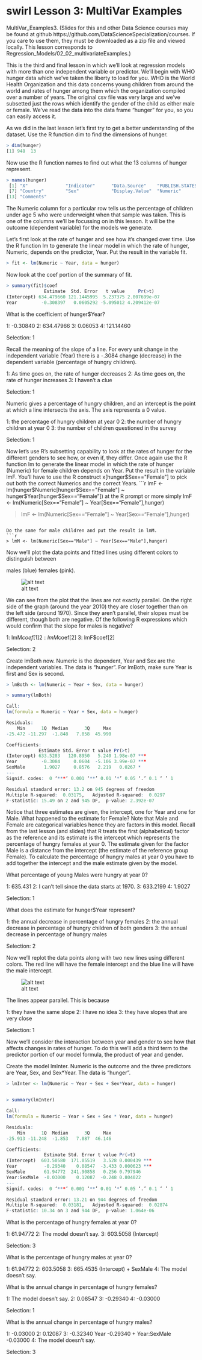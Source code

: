 

swirl Lesson 3: MultiVar Examples 
========

 MultiVar_Examples3. (Slides for this and other Data Science courses may be found at github
 https://github.com/DataScienceSpecialization/courses. If you care to use them, they must be downloaded as a
 zip file and viewed locally. This lesson corresponds to Regression_Models/02_02_multivariateExamples.)

This is the third and final lesson in which we'll look at regression models with more than one independent
 variable or predictor. We'll begin with WHO hunger data which we've taken the liberty to load for you. WHO
 is the World Health Organization and this data concerns young children from around the world and rates of
 hunger among them which the organization compiled over a number of years. The original csv file was very
 large and we've subsetted just the rows which identify the gender of the child as either male or female.
 We've read the data into the data frame "hunger" for you, so you can easily access it.

As we did in the last lesson let's first try to get a better understanding of the dataset. Use the R
 function dim to find the dimensions of hunger.
```r
> dim(hunger)
[1] 948  13
```
Now use the R function names to find out what the 13 columns of hunger represent.
```r
> names(hunger)
 [1] "X"              "Indicator"      "Data.Source"    "PUBLISH.STATES" "Year"           "WHO.region"    
 [7] "Country"        "Sex"            "Display.Value"  "Numeric"        "Low"            "High"          
[13] "Comments"   
```
The Numeric column for a particular row tells us the percentage of children under age 5 who were
 underweight when that sample was taken. This is one of the columns we'll be focussing on in this lesson. It
 will be the outcome (dependent variable) for the models we generate.

Let's first look at the rate of hunger and see how it's changed over time. Use the R function lm to
 generate the linear model in which the rate of hunger, Numeric, depends on the predictor, Year. Put the
 result in the variable fit.
```r
> fit <- lm(Numeric ~ Year, data = hunger)
```
Now look at the coef portion of the summary of fit.
```r
> summary(fit)$coef
              Estimate  Std. Error   t value     Pr(>t)
(Intercept) 634.479660 121.1445995  5.237375 2.007699e-07
Year         -0.308397   0.0605292 -5.095012 4.209412e-07
```
What is the coefficient of hunger$Year?

1: -0.30840
2: 634.47966
3: 0.06053
4: 121.14460

Selection: 1

Recall the meaning of the slope of a line. For every unit change in the independent variable (Year) there
 is a -.3084 change (decrease) in the dependent variable (percentage of hungry children).

1: As time goes on, the rate of hunger decreases
2: As time goes on, the rate of hunger increases
3: I haven't a clue

Selection: 1

Numeric gives a percentage of hungry children, and an intercept is the point at which a line intersects the
 axis. The axis represents a 0 value.

1: the percentage of hungry children at year 0
2: the number of hungry children at year 0
3: the number of children questioned in the survey

Selection: 1

Now let's use R's subsetting capability to look at the rates of hunger for the different genders to see
 how, or even if, they differ.  Once again use the R function lm to generate the linear model in which the
 rate of hunger (Numeric) for female children depends on Year. Put the result in the variable lmF. You'll
 have to use the R construct x[hunger$Sex=="Female"] to pick out both the correct Numerics and the correct
 Years.
```r
lmF <- lm(hunger$Numeric[hunger$Sex=="Female"] ~ hunger$Year[hunger$Sex=="Female"]) at the R prompt or
 more simply lmF <- lm(Numeric[Sex=="Female"] ~ Year[Sex=="Female"],hunger)

> lmF <- lm(Numeric[Sex=="Female"] ~ Year[Sex=="Female"],hunger)

```

Do the same for male children and put the result in lmM.
```r
> lmM <- lm(Numeric[Sex=="Male"] ~ Year[Sex=="Male"],hunger)
```
 Now we'll plot the data points and fitted lines using different colors to distinguish between 
 
 males (blue)
 females (pink).

![alt text](Rplot.png)

We can see from the plot that the lines are not exactly parallel. On the right side of the graph (around
 the year 2010) they are closer together than on the left side (around 1970). Since they aren't parallel,
 their slopes must be different, though both are negative. Of the following R expressions which would
 confirm that the slope for males is negative?

1: lmM$coef[1]
2: lmM$coef[2]
3: lmF$coef[2]

Selection: 2

Create lmBoth now. Numeric is the dependent, Year and Sex are the independent variables. The data is
 "hunger". For lmBoth, make sure Year is first and Sex is second.
```r
> lmBoth <- lm(Numeric ~ Year + Sex, data = hunger)

> summary(lmBoth)

Call:
lm(formula = Numeric ~ Year + Sex, data = hunger)

Residuals:
    Min      1Q  Median      3Q     Max 
-25.472 -11.297  -1.848   7.058  45.990 

Coefficients:
            Estimate Std. Error t value Pr(>t)    
(Intercept) 633.5283   120.8950   5.240 1.98e-07 ***
Year         -0.3084     0.0604  -5.106 3.99e-07 ***
SexMale       1.9027     0.8576   2.219   0.0267 *  
---
Signif. codes:  0 ‘***’ 0.001 ‘**’ 0.01 ‘*’ 0.05 ‘.’ 0.1 ‘ ’ 1

Residual standard error: 13.2 on 945 degrees of freedom
Multiple R-squared:  0.03175,	Adjusted R-squared:  0.0297 
F-statistic: 15.49 on 2 and 945 DF,  p-value: 2.392e-07
```

Notice that three estimates are given, the intercept, one for Year and one for Male. What happened to the
 estimate for Female? Note that Male and Female are categorical variables hence they are factors in this
 model. Recall from the last lesson (and slides) that R treats the first (alphabetical) factor as the
 reference and its estimate is the intercept which represents the percentage of hungry females at year 0.
 The estimate given for the factor Male is a distance from the intercept (the estimate of the reference
 group Female). To calculate the percentage of hungry males at year 0 you have to add together the intercept
 and the male estimate given by the model.


What percentage of young Males were hungry at year 0?

1: 635.431
2: I can't tell since the data starts at 1970.
3: 633.2199
4: 1.9027

Selection: 1


What does the estimate for hunger$Year represent?

1: the annual decrease in percentage of hungry females
2: the annual decrease in percentage of hungry children of both genders
3: the annual decrease in percentage of hungry males

Selection: 2

Now we'll replot the data points along with two new lines using different colors.  The red line will have
 the female intercept and the blue line will have the male intercept.


![alt text](Rplot01.png)



The lines appear parallel. This is because

1: they have the same slope
2: I have no idea
3: they have slopes that are very close

Selection: 1

Now we'll consider the interaction between year and gender to see how that affects changes in rates of
 hunger. To do this we'll add a third term to the predictor portion of our model formula, the product of
 year and gender.

Create the model lmInter. Numeric is the outcome and the three predictors are Year, Sex, and Sex*Year. The
 data is "hunger".
```r
> lmInter <- lm(Numeric ~ Year + Sex + Sex*Year, data = hunger)


> summary(lmInter)

Call:
lm(formula = Numeric ~ Year + Sex + Sex * Year, data = hunger)

Residuals:
    Min      1Q  Median      3Q     Max 
-25.913 -11.248  -1.853   7.087  46.146 

Coefficients:
              Estimate Std. Error t value Pr(>t)    
(Intercept)  603.50580  171.05519   3.528 0.000439 ***
Year          -0.29340    0.08547  -3.433 0.000623 ***
SexMale       61.94772  241.90858   0.256 0.797946    
Year:SexMale  -0.03000    0.12087  -0.248 0.804022    
---
Signif. codes:  0 ‘***’ 0.001 ‘**’ 0.01 ‘*’ 0.05 ‘.’ 0.1 ‘ ’ 1

Residual standard error: 13.21 on 944 degrees of freedom
Multiple R-squared:  0.03181,	Adjusted R-squared:  0.02874 
F-statistic: 10.34 on 3 and 944 DF,  p-value: 1.064e-06
```

What is the percentage of hungry females at year 0?

1: 61.94772
2: The model doesn't say.
3: 603.5058 (Intercept)

Selection: 3 

What is the percentage of hungry males at year 0?

1: 61.94772
2: 603.5058
3: 665.4535 (Intercept) + SexMale
4: The model doesn't say.

What is the annual change in percentage of hungry females?

1: The model doesn't say.
2: 0.08547
3: -0.29340
4: -0.03000

Selection: 1

 What is the annual change in percentage of hungry males?

1: -0.03000
2: 0.12087
3: -0.32340 Year -0.29340  + Year:SexMale  -0.03000
4: The model doesn't say.

Selection: 3